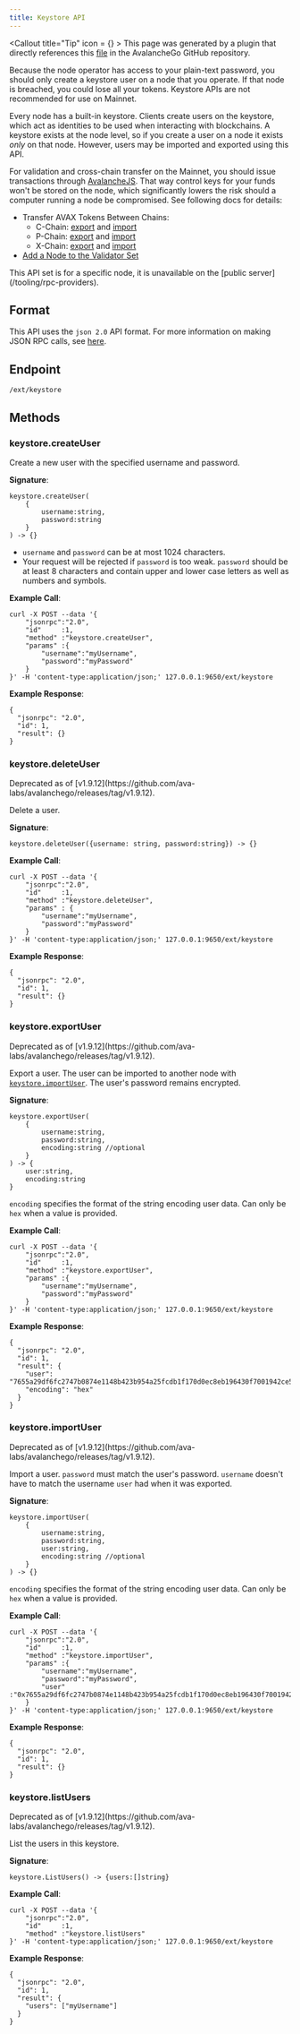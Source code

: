 ```yaml
---
title: Keystore API
---
```


<Callout title="Tip" icon = {<BadgeCheck className="size-5 text-card" fill="green" />} >
This page was generated by a plugin that directly references this [file](https://github.com/ava-labs/avalanchego/tree/master/api/keystore/service.md) in the AvalancheGo GitHub repository.
</Callout>

<Callout type="warning">
Because the node operator has access to your plain-text password, you should only create a keystore user on a node that you operate. If that node is breached, you could lose all your tokens. Keystore APIs are not recommended for use on Mainnet.
</Callout>

Every node has a built-in keystore. Clients create users on the keystore, which act as identities to be used when interacting with blockchains. A keystore exists at the node level, so if you create a user on a node it exists _only_ on that node. However, users may be imported and exported using this API.

For validation and cross-chain transfer on the Mainnet, you should issue transactions through [AvalancheJS](/tooling/avalanche-js). That way control keys for your funds won't be stored on the node, which significantly lowers the risk should a computer running a node be compromised. See following docs for details:

- Transfer AVAX Tokens Between Chains:    
    - C-Chain: [export](https://github.com/ava-labs/avalanchejs/blob/master/examples/c-chain/export.ts) and [import](https://github.com/ava-labs/avalanchejs/blob/master/examples/c-chain/import.ts)
    - P-Chain: [export](https://github.com/ava-labs/avalanchejs/blob/master/examples/p-chain/export.ts) and [import](https://github.com/ava-labs/avalanchejs/blob/master/examples/p-chain/import.ts)
    - X-Chain: [export](https://github.com/ava-labs/avalanchejs/blob/master/examples/x-chain/export.ts) and [import](https://github.com/ava-labs/avalanchejs/blob/master/examples/x-chain/import.ts)
- [Add a Node to the Validator Set](/nodes/validate/node-validator)
    


<Callout title="Note">
This API set is for a specific node, it is unavailable on the [public server](/tooling/rpc-providers).
</Callout>

## Format

This API uses the `json 2.0` API format. For more information on making JSON RPC calls, see [here](/api-reference/standards/guides/api-calls).

## Endpoint

```
/ext/keystore
```

## Methods

### keystore.createUser

Create a new user with the specified username and password.

**Signature**:

```
keystore.createUser(
    {
        username:string,
        password:string
    }
) -> {}
```

- `username` and `password` can be at most 1024 characters.
- Your request will be rejected if `password` is too weak. `password` should be at least 8 characters and contain upper and lower case letters as well as numbers and symbols.

**Example Call**:

```
curl -X POST --data '{
    "jsonrpc":"2.0",
    "id"     :1,
    "method" :"keystore.createUser",
    "params" :{
        "username":"myUsername",
        "password":"myPassword"
    }
}' -H 'content-type:application/json;' 127.0.0.1:9650/ext/keystore
```

**Example Response**:

```
{
  "jsonrpc": "2.0",
  "id": 1,
  "result": {}
}
```

### keystore.deleteUser

<Callout type="warning">
    Deprecated as of [v1.9.12](https://github.com/ava-labs/avalanchego/releases/tag/v1.9.12).
</Callout>

Delete a user.

**Signature**:

```
keystore.deleteUser({username: string, password:string}) -> {}
```

**Example Call**:

```
curl -X POST --data '{
    "jsonrpc":"2.0",
    "id"     :1,
    "method" :"keystore.deleteUser",
    "params" : {
        "username":"myUsername",
        "password":"myPassword"
    }
}' -H 'content-type:application/json;' 127.0.0.1:9650/ext/keystore
```

**Example Response**:

```
{
  "jsonrpc": "2.0",
  "id": 1,
  "result": {}
}
```

### keystore.exportUser

<Callout type="warning">
Deprecated as of [v1.9.12](https://github.com/ava-labs/avalanchego/releases/tag/v1.9.12).
</Callout>

Export a user. The user can be imported to another node with [`keystore.importUser`](/api-reference/keystore-api#keystoreimportuser). The user's password remains encrypted.

**Signature**:

```
keystore.exportUser(
    {
        username:string,
        password:string,
        encoding:string //optional
    }
) -> {
    user:string,
    encoding:string
}
```

`encoding` specifies the format of the string encoding user data. Can only be `hex` when a value is provided.

**Example Call**:

```
curl -X POST --data '{
    "jsonrpc":"2.0",
    "id"     :1,
    "method" :"keystore.exportUser",
    "params" :{
        "username":"myUsername",
        "password":"myPassword"
    }
}' -H 'content-type:application/json;' 127.0.0.1:9650/ext/keystore
```

**Example Response**:

```
{
  "jsonrpc": "2.0",
  "id": 1,
  "result": {
    "user": "7655a29df6fc2747b0874e1148b423b954a25fcdb1f170d0ec8eb196430f7001942ce55b02a83b1faf50a674b1e55bfc00000000",
    "encoding": "hex"
  }
}
```

### keystore.importUser

<Callout type="warning">
Deprecated as of [v1.9.12](https://github.com/ava-labs/avalanchego/releases/tag/v1.9.12).
</Callout>

Import a user. `password` must match the user's password. `username` doesn't have to match the username `user` had when it was exported.

**Signature**:

```
keystore.importUser(
    {
        username:string,
        password:string,
        user:string,
        encoding:string //optional
    }
) -> {}
```

`encoding` specifies the format of the string encoding user data. Can only be `hex` when a value is provided.

**Example Call**:

```
curl -X POST --data '{
    "jsonrpc":"2.0",
    "id"     :1,
    "method" :"keystore.importUser",
    "params" :{
        "username":"myUsername",
        "password":"myPassword",
        "user"    :"0x7655a29df6fc2747b0874e1148b423b954a25fcdb1f170d0ec8eb196430f7001942ce55b02a83b1faf50a674b1e55bfc000000008cf2d869"
    }
}' -H 'content-type:application/json;' 127.0.0.1:9650/ext/keystore
```

**Example Response**:

```
{
  "jsonrpc": "2.0",
  "id": 1,
  "result": {}
}
```

### keystore.listUsers

<Callout type="warning">
Deprecated as of [v1.9.12](https://github.com/ava-labs/avalanchego/releases/tag/v1.9.12).
</Callout>

List the users in this keystore.

**Signature**:

```
keystore.ListUsers() -> {users:[]string}
```

**Example Call**:

```
curl -X POST --data '{
    "jsonrpc":"2.0",
    "id"     :1,
    "method" :"keystore.listUsers"
}' -H 'content-type:application/json;' 127.0.0.1:9650/ext/keystore
```

**Example Response**:

```
{
  "jsonrpc": "2.0",
  "id": 1,
  "result": {
    "users": ["myUsername"]
  }
}

```
